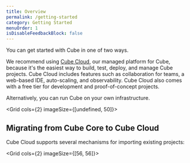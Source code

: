 ```yaml
---
title: Overview
permalink: /getting-started
category: Getting Started
menuOrder: 1
isDisableFeedbackBlock: false
---
```


You can get started with Cube in one of two ways.

We recommend using [Cube Cloud][cube-cloud], our managed platform for Cube,
because it's the easiest way to build, test, deploy, and manage Cube projects.
Cube Cloud includes features such as collaboration for teams, a web-based IDE,
auto-scaling, and observability. Cube Cloud also comes with a free tier for
development and proof-of-concept projects.

Alternatively, you can run Cube on your own infrastructure.

<Grid cols={2} imageSize={[undefined, 50]}>
  <GridItem
    url="getting-started/cloud/overview"
    imageUrl="https://raw.githubusercontent.com/cube-js/cube.js/master/docs/static/icons/cube-cloud.svg"
    title="Cube Cloud"
  />
  <GridItem
    url="getting-started/core/overview"
    imageUrl="https://raw.githubusercontent.com/cube-js/cube.js/master/docs/static/icons/docker.svg"
    title="Cube Core"
  />
</Grid>

## Migrating from Cube Core to Cube Cloud

Cube Cloud supports several mechanisms for importing existing projects:

<Grid cols={2} imageSize={[56, 56]}>
  <GridItem
    url="/cloud/getting-started/github"
    imageUrl="https://raw.githubusercontent.com/cube-js/cube.js/master/docs/static/icons/github.svg"
    title="Import GitHub repository"
  />
  <GridItem
    url="/cloud/getting-started/ssh/gitlab"
    imageUrl="https://raw.githubusercontent.com/cube-js/cube.js/master/docs/static/icons/gitlab.svg"
    title="Import GitLab repository over SSH"
  />
  <GridItem
    url="/cloud/getting-started/ssh/bitbucket"
    imageUrl="https://raw.githubusercontent.com/cube-js/cube.js/master/docs/static/icons/bitbucket.svg"
    title="Import Bitbucket repository over SSH"
  />
  <GridItem
    url="/cloud/getting-started/ssh/git"
    imageUrl="https://raw.githubusercontent.com/cube-js/cube.js/master/docs/static/icons/git.svg"
    title="Import Git repository over SSH"
  />
  <GridItem
    url="/cloud/getting-started/cli"
    imageUrl="https://raw.githubusercontent.com/cube-js/cube.js/master/docs/static/icons/upload-with-cli.svg"
    title="Upload with CLI"
  />
</Grid>



[cube-cloud]: https://cube.dev/cloud/
